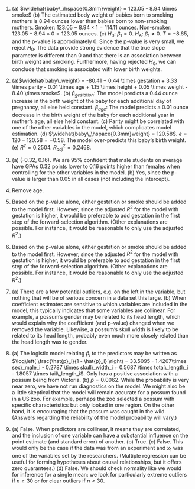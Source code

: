 1. \(a) $\widehat{baby\_\hspace{0.3mm}weight} = 123.05 - 8.94 \times smoke$ (b) The estimated body weight of babies born to smoking mothers is 8.94 ounces lower than babies born to non-smoking mothers. Smoker: $123.05 - 8.94 \times 1 = 114.11$ ounces. Non-smoker: $123.05 - 8.94 \times 0 = 123.05$ ounces. (c) $H_0$: $\beta_1 = 0$. $H_A$: $\beta_1 \ne 0$. $T= -8.65$, and the p-value is approximately 0. Since the p-value is very small, we reject $H_0$. The data provide strong evidence that the true slope parameter is different than 0 and that there is an association between birth weight and smoking. Furthermore, having rejected $H_0$, we can conclude that smoking is associated with lower birth weights.

1. \(a)$\widehat{baby\_weight} = -80.41 + 0.44 \times gestation + 3.33 \times parity - 0.01 \times age + 1.15 \times height + 0.05 \times weight - 8.40 \times smoke$. (b) $\beta_{gestation}$: The model predicts a 0.44 ounce increase in the birth weight of the baby for each additional day of pregnancy, all else held constant. $\beta_{age}$: The model predicts a 0.01 ounce decrease in the birth weight of the baby for each additional year in mother's age, all else held constant. (c) Parity might be correlated with one of the other variables in the model, which complicates model estimation. (d) $\widehat{baby\_\hspace{0.3mm}weight} = 120.58$. $e = 120 - 120.58 = -0.58$. The model over-predicts this baby's birth weight. (e) $R^2 = 0.2504$. $R_{adj}^2 = 0.2468$.

1. \(a) (-0.32, 0.16). We are 95% confident that male students on average have GPAs 0.32 points lower to 0.16 points higher than females when controlling for the other variables in the model. (b) Yes, since the p-value is larger than 0.05 in all cases (not including the intercept).

1. Remove age.

1. Based on the p-value alone, either gestation or smoke should be added to the model first. However, since the adjusted $R^2$ for the model with gestation is higher, it would be preferable to add gestation in the first step of the forward-selection algorithm. (Other explanations are possible. For instance, it would be reasonable to only use the adjusted $R^2$.)

1. Based on the p-value alone, either gestation or smoke should be added to the model first. However, since the adjusted $R^2$ for the model with gestation is higher, it would be preferable to add gestation in the first step of the forward-selection algorithm. (Other explanations are possible. For instance, it would be reasonable to only use the adjusted $R^2$.)

1. \(a) There are a few potential outliers, e.g. on the left in the variable, but nothing that will be of serious concern in a data set this large. (b) When coefficient estimates are sensitive to which variables are included in the model, this typically indicates that some variables are collinear. For example, a possum's gender may be related to its head length, which would explain why the coefficient (and p-value) changed when we removed the variable. Likewise, a possum's skull width is likely to be related to its head length, probably even much more closely related than the head length was to gender.

1. \(a) The logistic model relating $\hat{p}_i$ to the predictors may be written as $\log\left( \frac{\hat{p}_i}{1 - \hat{p}_i} \right) = 33.5095 - 1.4207\times sex\_male_i - 0.2787 \times skull\_width_i  + 0.5687 \times total\_length_i - 1.8057 \times tail\_length_i$. Only has a positive association with a possum being from Victoria. (b) $\hat{p} = 0.0062$. While the probability is very near zero, we have not run diagnostics on the model. We might also be a little skeptical that the model will remain accurate for a possum found in a US zoo. For example, perhaps the zoo selected a possum with specific characteristics but only looked in one region. On the other hand, it is encouraging that the possum was caught in the wild. (Answers regarding the reliability of the model probability will vary.)

1. \(a) False. When predictors are collinear, it means they are correlated, and the inclusion of one variable can have a substantial influence on the point estimate (and standard error) of another. (b) True. (c) False. This would only be the case if the data was from an experiment and $x_1$ was one of the variables set by the researchers. (Multiple regression can be useful for forming hypotheses about causal relationships, but it offers zero guarantees.) (d) False. We should check normality like we would for inference for a single mean: we look for particularly extreme outliers if $n \geq 30$ or for clear outliers if $n < 30$.

